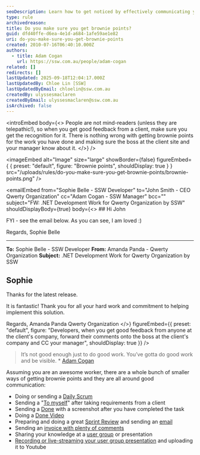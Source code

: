 ```yaml
---
seoDescription: Learn how to get noticed by effectively communicating your successes and handling client feedback.
type: rule
archivedreason:
title: Do you make sure you get brownie points?
guid: dfd40ffe-d6ea-4e1d-a684-1afe59ae1e82
uri: do-you-make-sure-you-get-brownie-points
created: 2010-07-16T06:40:10.000Z
authors:
  - title: Adam Cogan
    url: https://ssw.com.au/people/adam-cogan
related: []
redirects: []
lastUpdated: 2025-09-18T12:04:17.000Z
lastUpdatedBy: Chloe Lin [SSW]
lastUpdatedByEmail: chloelin@ssw.com.au
createdBy: ulyssesmaclaren
createdByEmail: ulyssesmaclaren@ssw.com.au
isArchived: false
---
```


<introEmbed
  body={<>
People are not mind-readers (unless they are telepathic!), so when you get good feedback from a client, make sure you get the recognition for it. There is nothing wrong with getting brownie points for the work you have done and making sure the boss at the client site and your manager know about it.
  </>}
/>

<imageEmbed
  alt="Image"
  size="large"
  showBorder={false}
  figureEmbed={ {
    preset: "default",
    figure: "Brownie points",
    shouldDisplay: true
  } }
  src="/uploads/rules/do-you-make-sure-you-get-brownie-points/brownie-points.png"
/>


<emailEmbed
  from="Sophie Belle - SSW Developer"
  to="John Smith - CEO Qwerty Organization"
  cc="Adam Cogan - SSW Manager"
  bcc=""
  subject="FW: .NET Development Work for Qwerty Organization by SSW"
  shouldDisplayBody={true}
  body={<>
    ## Hi John

FYI - see the email below. As you can see, I am loved :)

Regards,
Sophie Belle

---

**To:** Sophie Belle - SSW Developer
**From:** Amanda Panda - Qwerty Organization
**Subject:** .NET Development Work for Qwerty Organization by SSW

## Sophie

Thanks for the latest release.

It is fantastic! Thank you for all your hard work and commitment to helping implement this solution.

Regards,
Amanda Panda
Qwerty Organization
  </>}
  figureEmbed={{
    preset: "default",
    figure: "Developers, when you get good feedback from anyone at the client's company, forward their comments onto the boss at the client's company and CC your manager",
    shouldDisplay: true
  }}
/>

> It’s not good enough just to do good work. You’ve gotta do good work and be visible.
> \* [Adam Cogan](https://www.ssw.com.au/people/adam-cogan)

Assuming you are an awesome worker, there are a whole bunch of smaller ways of getting brownie points and they are all around good communication:

* Doing or sending a [Daily Scrum](/methodology-do-you-do-daily-scrums-aka-stand-up-meetings)
* Sending a "[To myself](/dones-do-you-send-yourself-emails)" after taking requirements from a client
* Sending a [Done](/done-do-you-know-when-to-send-a-done-email-in-scrum) with a screenshot after you have completed the task
* Doing a [Done Video](/send-done-videos)
* Preparing and doing a great [Sprint Review](/do-you-know-what-happens-at-a-sprint-review-meeting) and sending an [email](/sprint-review-retro-email)
* Sending an [invoice with plenty of comments](/do-you-know-how-to-describe-the-work-you-have-done-while-avoiding-the-word-bug)
* Sharing your knowledge at a [user group](https://www.ssw.com.au/ssw/NETUG/) or presentation
* [Recording or live-streaming your user group presentation](https://www.ssw.com.au/ssw/Consulting/Video-Production/Conference-Video-Recording.aspx) and uploading it to Youtube
